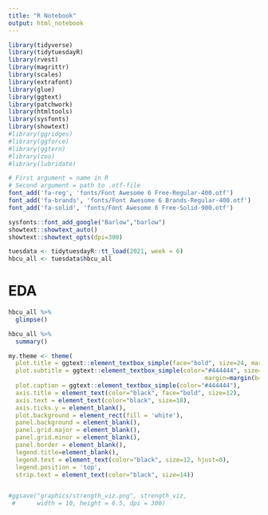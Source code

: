 ```yaml
---
title: "R Notebook"
output: html_notebook
---
```


```r
library(tidyverse)
library(tidytuesdayR)
library(rvest)
library(magrittr)
library(scales)
library(extrafont)
library(glue)
library(ggtext)
library(patchwork)
library(htmltools)
library(sysfonts)
library(showtext)
#library(ggridges)
#library(ggforce)
#library(ggtern)
#library(zoo)
#library(lubridate)
```

```r
# First argument = name in R
# Second argument = path to .otf-file
font_add('fa-reg', 'fonts/Font Awesome 6 Free-Regular-400.otf')
font_add('fa-brands', 'fonts/Font Awesome 6 Brands-Regular-400.otf')
font_add('fa-solid', 'fonts/Font Awesome 6 Free-Solid-900.otf')
```

```r
sysfonts::font_add_google("Barlow","barlow")
showtext::showtext_auto()
showtext::showtext_opts(dpi=300)
```

```r
tuesdata <- tidytuesdayR::tt_load(2021, week = 6)
hbcu_all <- tuesdata$hbcu_all
```

# EDA  

```r
hbcu_all %>% 
  glimpse()
```

```r
hbcu_all %>% 
  summary()
```

```r
my.theme <- theme(
  plot.title = ggtext::element_textbox_simple(face="bold", size=24, margin=margin(b=5)),
  plot.subtitle = ggtext::element_textbox_simple(color="#444444", size=14, 
                                                       margin=margin(b=10)),
  plot.caption = ggtext::element_textbox_simple(color="#444444"),
  axis.title = element_text(color="black", face="bold", size=12), 
  axis.text = element_text(color="black", size=18), 
  axis.ticks.y = element_blank(), 
  plot.background = element_rect(fill = 'white'),
  panel.background = element_blank(),
  panel.grid.major = element_blank(),
  panel.grid.minor = element_blank(),
  panel.border = element_blank(), 
  legend.title=element_blank(), 
  legend.text = element_text(color="black", size=12, hjust=0),
  legend.position = 'top',
  strip.text = element_text(color="black", size=14))
```



```r

```

```r
#ggsave("graphics/strength_viz.png", strength_viz,
 #      width = 10, height = 6.5, dpi = 300)
```